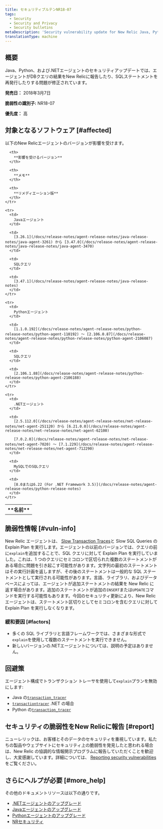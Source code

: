 ```yaml
---
title: セキュリティブルテンNR18-07
tags:
  - Security
  - Security and Privacy
  - Security bulletins
metaDescription: 'Security vulnerability update for New Relic Java, Python, and .NET agents.'
translationType: machine
---
```


## 概要

Java、Python、および.NETエージェントのセキュリティアップデートでは、エージェントがDBクエリの結果をNew Relicに報告したり、SQLステートメントを再発行したりする問題が修正されています。

**発売日：** 2018年3月7日

**脆弱性の識別子:** NR18-07

**優先度：** 高

## 対象となるソフトウェア [#affected]

以下のNew Relicエージェントのバージョンが影響を受けます。

<table>
  <tbody>
    <tr>
      <th>
        **名前**
      </th>

      <th>
        **影響を受けるバージョン**
      </th>

      <th>
        **メモ**
      </th>

      <th>
        **リメディエーション版**
      </th>
    </tr>

    <tr>
      <td>
        Javaエージェント
      </td>

      <td>
        [3.26.1](/docs/release-notes/agent-release-notes/java-release-notes/java-agent-3261) から [3.47.0](/docs/release-notes/agent-release-notes/java-release-notes/java-agent-3470)
      </td>

      <td>
        SQLクエリ
      </td>

      <td>
        [3.47.1](/docs/release-notes/agent-release-notes/java-release-notes)
      </td>
    </tr>

    <tr>
      <td>
        Pythonエージェント
      </td>

      <td>
        [1.1.0.192](/docs/release-notes/agent-release-notes/python-release-notes/python-agent-110192) ～ [2.106.0.87](/docs/release-notes/agent-release-notes/python-release-notes/python-agent-2106087)
      </td>

      <td>
        SQLクエリ
      </td>

      <td>
        [2.106.1.88](/docs/release-notes/agent-release-notes/python-release-notes/python-agent-2106188)
      </td>
    </tr>

    <tr>
      <td>
        .NETエージェント
      </td>

      <td>
        [2.5.112.0](/docs/release-notes/agent-release-notes/net-release-notes/net-agent-251120) から [6.21.0.0](/docs/release-notes/agent-release-notes/net-release-notes/net-agent-62100)

        [7.0.2.0](/docs/release-notes/agent-release-notes/net-release-notes/net-agent-7020) ～ [7.1.229](/docs/release-notes/agent-release-notes/net-release-notes/net-agent-712290)
      </td>

      <td>
        MySQLでのSQLクエリ
      </td>

      <td>
        [8.0または6.22 (For .NET Framework 3.5)](/docs/release-notes/agent-release-notes/python-release-notes)
      </td>
    </tr>
  </tbody>
</table>

## 脆弱性情報 [#vuln-info]

New Relic エージェントは、 [Slow Transaction Traces](/docs/apm/applications-menu/monitoring/viewing-slow-query-details)と Slow SQL Queries の Explain Plan を実行します。エージェントの以前のバージョンでは、クエリの前に`explain`を追加することで、SQL クエリに対して Explain Plan を実行していました。これは、1 つのクエリにセミコロンで区切られた複数のステートメントがある場合に問題を引き起こす可能性があります。文字列の最初のステートメントはその実行計画を返しますが、その後のステートメントは一般的な SQL ステートメントとして実行される可能性があります。言語、ライブラリ、およびデータベースによっては、エージェントが追加ステートメントの結果を New Relic に返す場合があります。追加のステートメントが追加の`INSERT`または`UPDATE`コマンドを実行する可能性もあります。今回のセキュリティ更新により、New Relic エージェントは、ステートメント区切りとしてセミコロンを含むクエリに対して Explain Plan を実行しなくなります。

### 緩和要因 [#factors]

* 多くの SQL ライブラリと言語フレームワークでは、さまざまな形式で`explain`を使用して複数のステートメントを実行できません。
* 新しいバージョンの.NETエージェントについては、説明の予定はありません。

## 回避策

エージェント構成でトランザクション トレーサを使用して`explain`プランを無効にします:

* Java の[`transaction_tracer`](/docs/agents/java-agent/configuration/java-agent-configuration-config-file#h2-Transaction-tracer)
* [`transactiontracer`](/docs/agents/net-agent/configuration/net-agent-configuration#transaction_tracer) .NET の場合
* Python の[`transaction_tracer`](/docs/agents/python-agent/configuration/python-agent-configuration#txn-tracer-settings)

## セキュリティの脆弱性をNew Relicに報告 [#report]

ニューレリックは、お客様とそのデータのセキュリティを重視しています。私たちの製品やウェブサイトにセキュリティ上の脆弱性を発見したと思われる場合は、New Relic の協調的な情報開示プログラムに報告していただくことを歓迎し、大変感謝しています。詳細については、 [Reporting security vulnerabilities](/docs/security/new-relic-security/data-privacy/reporting-security-vulnerabilities) をご覧ください。

## さらにヘルプが必要 [#more_help]

その他のドキュメントリソースは以下の通りです。

* [.NETエージェントのアップグレード](/docs/agents/net-agent/installation/update-net-agent)
* [Javaエージェントのアップグレード](/docs/agents/java-agent/installation/upgrade-java-agent)
* [Pythonエージェントのアップグレード](/docs/agents/python-agent/installation-configuration/upgrade-python-agent)
* [NRセキュリティ](https://newrelic.com/security)